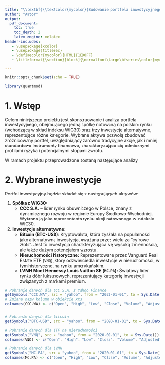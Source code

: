 ```yaml
---
title: "\\textbf{\\textcolor{mycolor}{Budowanie portfela inwestycyjnego}}"
author: "Autor"
output:
  pdf_document:
    toc: true
    toc_depth: 2
    latex_engine: xelatex
header-includes:
   - \usepackage{xcolor}
   - \usepackage{titlesec}
   - \definecolor{mycolor}{HTML}{1E90FF}
   - \titleformat{\section}[block]{\normalfont\Large\bfseries\color{mycolor}}{}{0em}{}

---
```



```r
knitr::opts_chunk$set(echo = TRUE)

library(quantmod)
```

# **1. Wstęp**
Celem niniejszego projektu jest skonstruowanie i analiza portfela inwestycyjnego, obejmującego jedną spółkę notowaną na polskim rynku (wchodzącą w skład indeksu WIG30) oraz trzy inwestycje alternatywne, reprezentujące różne kategorie. Wybrane aktywa pozwolą zbudować zróżnicowany portfel, uwzględniający zarówno tradycyjne akcje, jak i mniej standardowe instrumenty finansowe, charakteryzujące się odmiennymi profilami ryzyka i potencjalnymi stopami zwrotu.

W ramach projektu przeprowadzone zostaną następujące analizy:
\begin{itemize}
\item Obliczenie podstawowych statystyk opisowych dla wybranych inwestycji.
\item Wyznaczenie stóp zwrotu, ryzyka oraz efektywności portfela w dwóch scenariuszach:
  \begin{itemize}
   \item minimalnego ryzyka,
   \item maksymalnej efektywności.
  \end{itemize}
   
\item Obliczenie współczynników korelacji pomiędzy analizowanymi inwestycjami.
\item Ocena efektywności portfela za pomocą różnych wskaźników finansowych.
\item Przedstawienie zbioru możliwości inwestycyjnych, w tym portfela o minimalnym ryzyku, maksymalnej efektywności oraz portfeli jednoelementowych.

\end{itemize}


# **2. Wybrane inwestycje**
Portfel inwestycyjny będzie składał się z następujących aktywów:

1. **Spółka z WIG30:**  
   - **CCC S.A.** – lider rynku obuwniczego w Polsce, znany z dynamicznego rozwoju w regionie Europy Środkowo-Wschodniej. Wybrano ją jako reprezentanta rynku akcji notowanego w indeksie WIG30.

2. **Inwestycje alternatywne:**
   - **Bitcoin (BTC-USD)**: Kryptowaluta, która zyskała na popularności jako alternatywna inwestycja, uważana przez wielu za "cyfrowe złoto". Jest to inwestycja charakteryzująca się wysoką zmiennością, ale także dużym potencjałem wzrostu.
   - **Nieruchomości historyczne:** Reprezentowane przez Vanguard Real Estate ETF (`VNQ`), który odzwierciedla inwestycje w nieruchomości, w tym historyczne, na rynku amerykańskim.
   - **LVMH Moet Hennessy Louis Vuitton SE (`MC.PA`):** Światowy lider rynku dóbr luksusowych, reprezentujący kategorię inwestycji związanych z markami premium.
   

```r
# Pobranie danych dla CCC S.A. z Yahoo Finance
getSymbols("CCC.WA", src = "yahoo", from = "2020-01-01", to = Sys.Date())
# Zmiana nazw kolumn w obiekcie xts
colnames(CCC.WA) <- c("Open", "High", "Low", "Close", "Volume", "Adjusted")


# Pobranie danych dla bitcoin
getSymbols("BTC-USD", src = "yahoo", from = "2020-01-01", to = Sys.Date())

# Pobranie danych dla ETF na nieruchomości
getSymbols("VNQ", src = "yahoo", from = "2020-01-01", to = Sys.Date())
colnames(VNQ) <- c("Open", "High", "Low", "Close", "Volume", "Adjusted")

# Pobranie danych dla LVMH
getSymbols("MC.PA", src = "yahoo", from = "2020-01-01", to = Sys.Date())
colnames(MC.PA) <- c("Open", "High", "Low", "Close", "Volume", "Adjusted")
```


